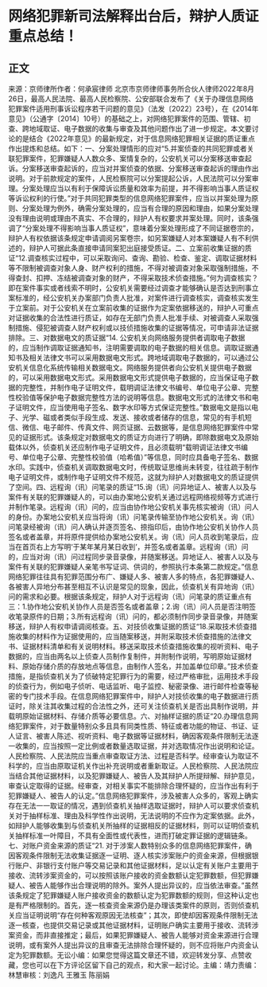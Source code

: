 # 网络犯罪新司法解释出台后，辩护人质证重点总结！
## 正文
来源：京师律所作者：何承宸律师 北京市京师律师事务所合伙人律师2022年8月26日，最高人民法院、最高人民检察院、公安部联合发布了《关于办理信息网络犯罪案件适用刑事诉讼程序若干问题的意见》（法发〔2022〕23号），在《2014年意见》（公通字〔2014〕10号）的基础之上，对网络犯罪案件的范围、管辖、初查、跨地域取证、电子数据的收集与审查及其他问题作出了进一步规定。本文要讨论的是结合《2022年意见》的最新规定，对于信息网络犯罪相关证据的质证重点作出提炼和总结。如下：一、分案处理情形的应对“5.并案侦查的共同犯罪或者关联犯罪案件，犯罪嫌疑人人数众多、案情复杂的，公安机关可以分案移送审查起诉。分案移送审查起诉的，应当对并案侦查的依据、分案移送审查起诉的理由作出说明。对于前款规定的案件，人民检察院可以分案提起公诉，人民法院可以分案审理。分案处理应当以有利于保障诉讼质量和效率为前提，并不得影响当事人质证权等诉讼权利的行使。”对于共同犯罪类型的信息网络犯罪案件，应当以并案处理为原则、分案处理为例外，确需分案处理的，应当有合理的原因和理由，如果分案处理没有理由说明或理由不真实、不合理的，辩护人有权要求并案处理。同时，该条强调了“分案处理不得影响当事人质证权”，意味着分案处理形成了不同证据卷宗的，辩护人有权依据该条规定申请调阅另案卷宗，如另案嫌疑人对本案嫌疑人有不利供述的，辩护人可据此条直接申请同案犯出庭接受质证。二、立案前收集证据的质证“12.调查核实过程中，可以采取询问、查询、勘验、检查、鉴定、调取证据材料等不限制被调查对象人身、财产权利的措施，不得对被调查对象采取强制措施，不得查封、扣押、冻结被调查对象的财产，不得采取技术侦查措施。”何为调查核实？即在案件事实或者线索不明时，公安机关需要经过调查才能够确认是否达到刑事立案标准的，经公安机关办案部门负责人批准，对案件进行调查核实，调查核实发生于立案前。对于公安机关在立案前收集的证据作为定案依据移送的，辩护人可重点对证据收集的合法性进行质证，如存在无部门负责人批准手续、对被调查人采取强制措施、侵犯被调查人财产权利或以技侦措施收集的证据等情况，可申请非法证据排除。三、对数据电文的质证据“14. 公安机关向网络服务提供者调取电子数据的，应当制作调取证据通知书，注明需要调取的电子数据的相关信息。调取证据通知书及相关法律文书可以采用数据电文形式。跨地域调取电子数据的，可以通过公安机关信息化系统传输相关数据电文。网络服务提供者向公安机关提供电子数据的，可以采用数据电文形式。采用数据电文形式提供电子数据的，应当保证电子数据的完整性，并制作电子证明文件，载明调证法律文书编号、单位电子公章、完整性校验值等保护电子数据完整性方法的说明等信息。数据电文形式的法律文书和电子证明文件，应当使用电子签名、数字水印等方式保证完整性。”数据电文是指以电子、光学、磁或者类似手段生成、发送、接收或者储存的信息，常见的有手机短信、微信、电子邮件、传真文件、网页证据、云数据等，是信息网络犯罪案件中常见的证据形式。该条规定对数据电文的质证方向进行了明确，即除数据电文及原始载体以外，侦查机关还应制作电子证明文件，且必须载明“载明调证法律文书编号、单位电子公章、完整性校验值（哈希值）”等信息，同时应具备电子签名、数据水印。实践中，侦查机关调取数据电文时，传统取证思维尚未转变，往往疏于制作电子证明文件，或制作电子证明文件不规范，这就为辩护人对数据电文的质证提供了空间。四、远程询（讯）问笔录的质证“15.询（讯）问异地证人、被害人以及与案件有关联的犯罪嫌疑人的，可以由办案地公安机关通过远程网络视频等方式进行并制作笔录。远程询（讯）问的，应当由协作地公安机关事先核实被询（讯）问人的身份。办案地公安机关应当将询（讯）问笔录传输至协作地公安机关。询（讯）问笔录经被询（讯）问人确认并逐页签名、捺指印后，由协作地公安机关协作人员签名或者盖章，并将原件提供给办案地公安机关。询（讯）问人员收到笔录后，应当在首页右上方写明‘于某年某月某日收到’，并签名或者盖章。远程询（讯）问的，应当对询（讯）问过程同步录音录像，并随案移送。异地证人、被害人以及与案件有关联的犯罪嫌疑人亲笔书写证词、供词的，参照执行本条第二款规定。”信息网络犯罪往往具有犯罪范围分布广、嫌疑人多、被害人多的特点，各犯罪嫌疑人、各被害人异地分布甚至相互不认识是常见的现象，因此，侦查机关有异地询（讯）问的需求和必要。根据该条规定，辩护人对于远程询（讯）问笔录的质证重点有三：1.协作地公安机关协作人员是否签名或者盖章；2.询（讯）问人员是否注明签收笔录原件的日期；3.所有远程询（讯）问的，都必须制作同步录音录像，并随案移送，辩护人有权申请调阅核查。五、对技侦收集证据的质证“18.采取技术侦查措施收集的材料作为证据使用的，应当随案移送，并附采取技术侦查措施的法律文书、证据材料清单和有关说明材料。移送采取技术侦查措施收集的视听资料、电子数据的，应当由两名以上侦查人员制作复制件，并附制作说明，写明原始证据材料、原始存储介质的存放地点等信息，由制作人签名，并加盖单位印章。”技术侦查措施，是指侦查机关为了侦破特定犯罪行为的需要，经过严格审批，运用技术手段的侦查行为，例如电子侦听、电话监听、电子监控、秘密录像、进行邮件检查等秘密的专门技术手段。在信息网络犯罪案件中，辩护人对技侦收集的电子数据进行质证时，除关注其收集过程的合法性之外，还可关注侦查机关是否出具制作说明，并载明原始证据材料、存储介质等必要信息。六、对抽样证据的质证“20.办理信息网络犯罪案件，对于数量特别众多且具有同类性质、特征或者功能的物证、书证、证人证言、被害人陈述、视听资料、电子数据等证据材料，确因客观条件限制无法逐一收集的，应当按照一定比例或者数量选取证据，并对选取情况作出说明和论证。人民检察院、人民法院应当重点审查取证方法、过程是否科学。经审查认为取证不科学的，应当由原取证机关作出补充说明或者重新取证。人民检察院、人民法院应当结合其他证据材料，以及犯罪嫌疑人、被告人及其辩护人所提辩解、辩护意见，审查认定取得的证据。经审查，对相关事实不能排除合理怀疑的，应当作出有利于犯罪嫌疑人、被告人的认定。”信息网络犯罪案件，涉及被害人众多的，客观上确实存在无法一一取证的情况，遇到侦查机关抽样选取证据时，辩护人可以要求侦查机关对于抽样标准、理由及科学性作出说明，无法说明的不应作为定案依据。此外，如辩护人能够收集到与侦查机关所抽样的证据相反的证据材料，则可以证明侦查机关抽样标准一叶障目，不具有全面性或代表性，进而打破定罪证据的逻辑链条。七、对账户资金来源的质证“21. 对于涉案人数特别众多的信息网络犯罪案件，确因客观条件限制无法收集证据逐一证明、逐人核实涉案账户的资金来源，但根据银行账户、非银行支付账户等交易记录和其他证据材料，足以认定有关账户主要用于接收、流转涉案资金的，可以按照该账户接收的资金数额认定犯罪数额，但犯罪嫌疑人、被告人能够作出合理说明的除外。案外人提出异议的，应当依法审查。”虽然该条规定了犯罪嫌疑人账户接收资金的数额认定为犯罪数额的规则，但这种认定也是有严格限制的。首先，逐一核查资金来源仍是办理该类案件的原则，否则侦查机关应当证明说明“存在何种客观原因无法核查”；其次，即使却因客观条件限制无法逐一核查，也提供交易记录或其他证据材料，证明账户确实主要用于接收、流转涉案资金，而非直接推定；最后，如果犯罪嫌疑人、被告人能够对资金来源进行合理说明，或有案外人提出异议的且审查无法排除合理怀疑的，则不应将账户内资金认定为犯罪数额。无讼小编：如果您觉得这篇文章还不错，欢迎转发分享、点赞收藏，您也可以在下方评论区留下自己的观点，和大家一起讨论。主编：靖力责编：林慧审核：刘逸凡 王雅玉 陈丽娟 